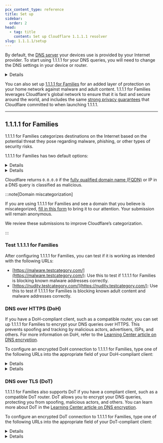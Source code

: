 ```yaml
---
pcx_content_type: reference
title: Set up
sidebar:
  order: 2
head:
  - tag: title
    content: Set up Cloudflare 1.1.1.1 resolver
slug: 1.1.1.1/setup
---
```



By default, the [DNS server](https://www.cloudflare.com/learning/dns/what-is-dns/) your devices use is provided by your Internet provider. To start using 1.1.1.1 for your DNS queries, you will need to change the DNS settings in your device or router.

<Details header="Device or router specific guides">

<DirectoryListing />

</Details>

You can also set up [1.1.1.1 for Families](#1111-for-families) for an added layer of protection on your home network against malware and adult content. 1.1.1.1 for Families leverages Cloudflare's global network to ensure that it is fast and secure around the world, and includes the same [strong privacy guarantees](/1.1.1.1/privacy/public-dns-resolver/) that Cloudflare committed to when launching 1.1.1.1.

---

## 1.1.1.1 for Families

1.1.1.1 for Families categorizes destinations on the Internet based on the potential threat they pose regarding malware, phishing, or other types of security risks.

1.1.1.1 for Families has two default options:

<Details header="Block malware">

Use the following DNS resolvers to block malicious content:

- `1.1.1.2`
- `1.0.0.2`
- `2606:4700:4700::1112`
- `2606:4700:4700::1002`

</Details>

<Details header="Block malware and adult content">

Use the following DNS resolvers to block malware and adult content:

- `1.1.1.3`
- `1.0.0.3`
- `2606:4700:4700::1113`
- `2606:4700:4700::1003`

</Details>

Cloudflare returns `0.0.0.0` if the [fully qualified domain name (FQDN)](https://en.wikipedia.org/wiki/Fully_qualified_domain_name) or IP in a DNS query is classified as malicious.

:::note[Domain miscategorization]

If you are using 1.1.1.1 for Families and see a domain that you believe is miscategorized, [fill in this form](https://radar.cloudflare.com/categorization-feedback/) to bring it to our attention. Your submission will remain anonymous.

We review these submissions to improve Cloudflare’s categorization.

:::

### Test 1.1.1.1 for Families

After configuring 1.1.1.1 for Families, you can test if it is working as intended with the following URLs:

- [https://malware.testcategory.com/](https://malware.testcategory.com/): Use this to test if 1.1.1.1 for Families is blocking known malware addresses correctly.
- [https://nudity.testcategory.com/](https://nudity.testcategory.com/): Use this to test if 1.1.1.1 for Families is blocking known adult content and malware addresses correctly.

### DNS over HTTPS (DoH)

If you have a DoH-compliant client, such as a compatible router, you can set up 1.1.1.1 for Families to encrypt your DNS queries over HTTPS. This prevents spoofing and tracking by malicious actors, advertisers, ISPs, and others. For more information on DoH, refer to the [Learning Center article on DNS encryption](https://www.cloudflare.com/learning/dns/dns-over-tls/).

To configure an encrypted DoH connection to 1.1.1.1 for Families, type one of the following URLs into the appropriate field of your DoH-compliant client:

<Details header="Block malware">

```txt
https://security.cloudflare-dns.com/dns-query
```

</Details>

<Details header="Block malware and adult content">

```txt
https://family.cloudflare-dns.com/dns-query
```

</Details>

### DNS over TLS (DoT)

1.1.1.1 for Families also supports DoT if you have a compliant client, such as a compatible DoT router. DoT allows you to encrypt your DNS queries, protecting you from spoofing, malicious actors, and others. You can learn more about DoT in the [Learning Center article on DNS encryption](https://www.cloudflare.com/learning/dns/dns-over-tls/).

To configure an encrypted DoT connection to 1.1.1.1 for Families, type one of the following URLs into the appropriate field of your DoT-compliant client:

<Details header="Block malware">

```txt
security.cloudflare-dns.com
```

</Details>

<Details header="Block malware and adult content">

```txt
family.cloudflare-dns.com
```

</Details>
